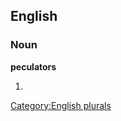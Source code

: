 
==English==

===Noun===
'''peculators'''

# {{plural of|[[peculator]]}}

[[Category:English plurals]]